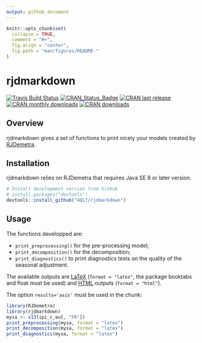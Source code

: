 ```yaml
---
output: github_document
---
```


<!-- README.md is generated from README.Rmd. Please edit that file -->

```r
knitr::opts_chunk$set(
  collapse = TRUE,
  comment = "#>",
  fig.align = "center",
  fig.path = "man/figures/README-"
)
```


# rjdmarkdown

[![Travis Build Status](https://img.shields.io/travis/AQLT/rjdmarkdown.svg?logo=travis)](https://travis-ci.org/AQLT/rjdmarkdown)
[![CRAN_Status_Badge](http://www.r-pkg.org/badges/version/rjdmarkdown)](https://cran.r-project.org/package=rjdmarkdown)
[![CRAN last release](http://www.r-pkg.org/badges/last-release/rjdmarkdown)](https://cran.r-project.org/package=rjdmarkdown)
[![CRAN monthly downloads](http://cranlogs.r-pkg.org/badges/rjdmarkdown?color=lightgrey)](https://cran.r-project.org/package=rjdmarkdown)
[![CRAN downloads](http://cranlogs.r-pkg.org/badges/grand-total/rjdmarkdown?color=lightgrey)](https://cran.r-project.org/package=rjdmarkdown)

## Overview

rjdmarkdown gives a set of functions to print nicely your models created by [RJDemetra](https://github.com/nbbrd/rjdemetra).

## Installation

rjdmarkdown relies on RJDemetra that requires Java SE 8 or later version.

```r
# Install development version from GitHub
# install.packages("devtools")
devtools::install_github("AQLT/rjdmarkdown")
```

## Usage

The functions developped are:

- `print_preprocessing()` for the pre-processing model;  
- `print_decomposition()` for the decomposition;  
- `print_diagnostics()` to print diagnostics tests on the quality of the seasonal adjustment.

The available outputs are [LaTeX](https://aqlt.github.io/rjdmarkdown/articles/rjdmarkdown-pdf.pdf) (`format = "latex"`, the package booktabs and float must be used) and [HTML](https://aqlt.github.io/rjdmarkdown/articles/rjdmarkdown-html.html) outputs (`format = "html"`). 

The option `results='asis'` must be used in the chunk:

```r
library(RJDemetra)
library(rjdmarkdown)
mysa <- x13(ipi_c_eu[, "FR"])
print_preprocessing(mysa, format = "latex")
print_decomposition(mysa, format = "latex")
print_diagnostics(mysa, format = "latex")
```

